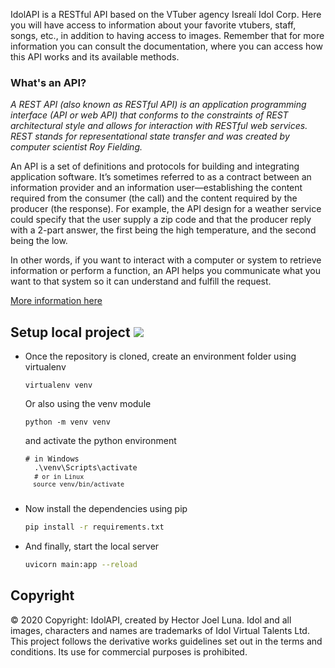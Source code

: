 IdolAPI is a RESTful API based on the VTuber agency Isrealí Idol Corp. Here you will have access to information about your favorite vtubers, staff, songs, etc., in addition to having access to images. Remember that for more information you can consult the documentation, where you can access how this API works and its available methods.

### **What's an API?**

*A REST API (also known as RESTful API) is an application programming interface (API or web API) 
that conforms to the constraints of REST architectural style and allows for interaction with
RESTful web services. REST stands for representational state transfer and was created by
computer scientist Roy Fielding.*

An API is a set of definitions and protocols for building and integrating application software. 
It’s sometimes referred to as a contract between an information provider and an information 
user—establishing the content required from the consumer (the call) and the content required by
the producer (the response). For example, the API design for a weather service could specify that 
the user supply a zip code and that the producer reply with a 2-part answer, the first being the
high temperature, and the second being the low.  

In other words, if you want to interact with a computer or system to retrieve information or perform
a function, an API helps you communicate what you want to that system so it can understand and fulfill
the request.

[More information here](https://www.redhat.com/en/topics/api/what-is-a-rest-api)

## Setup local project ![](https://img.shields.io/badge/Python-3776AB?style=for-the-badge&logo=python&logoColor=white)

- Once the repository is cloned, create an environment folder using virtualenv
    <pre><code class="language-bash">virtualenv venv</code></pre>
    Or also using the venv module
    <pre><code class="language-bash">python -m venv venv</code></pre>
    and activate the python environment

    <pre><code class="language-bash"># in Windows
    .\venv\Scripts\activate
    <code># or in Linux
    source venv/bin/activate
    </code></code></pre>

- Now install the dependencies using pip
    ```bash
    pip install -r requirements.txt
    ```

- And finally, start the local server
    ```bash
    uvicorn main:app --reload
    ```

## Copyright

© 2020 Copyright: IdolAPI, created by Hector Joel Luna. Idol and all images, characters and names are trademarks of Idol Virtual Talents Ltd. This project follows the derivative works guidelines set out in the terms and conditions. Its use for commercial purposes is prohibited.​